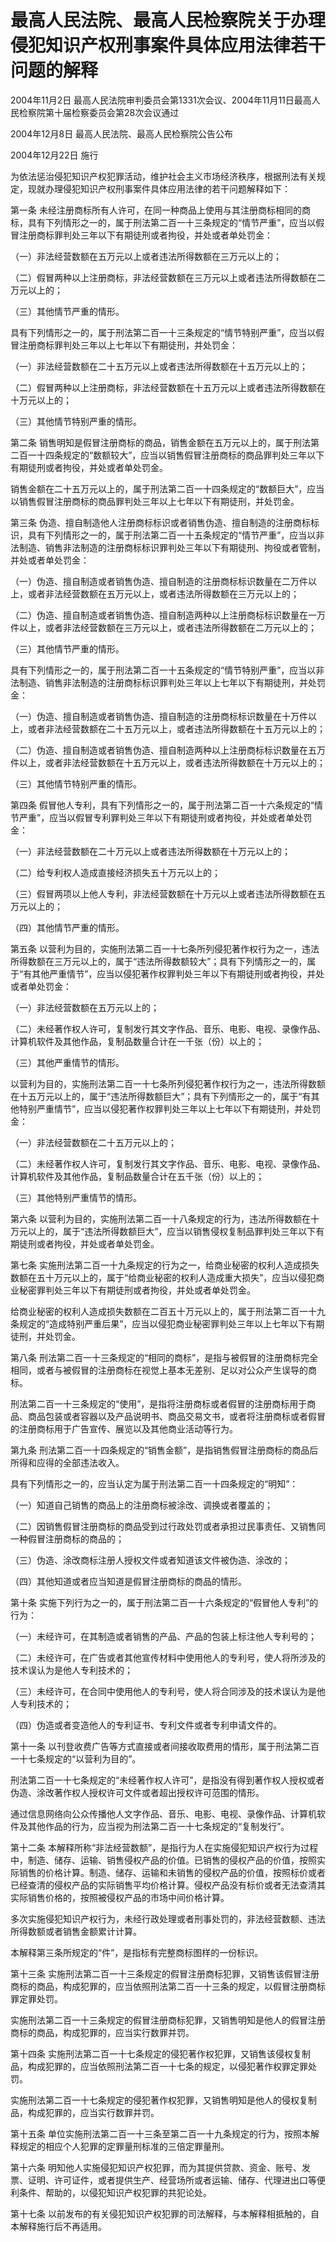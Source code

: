 # 最高人民法院、最高人民检察院关于办理侵犯知识产权刑事案件具体应用法律若干问题的解释

2004年11月2日 最高人民法院审判委员会第1331次会议、2004年11月11日最高人民检察院第十届检察委员会第28次会议通过

2004年12月8日 最高人民法院、最高人民检察院公告公布

2004年12月22日 施行

  

为依法惩治侵犯知识产权犯罪活动，维护社会主义市场经济秩序，根据刑法有关规定，现就办理侵犯知识产权刑事案件具体应用法律的若干问题解释如下：

第一条 未经注册商标所有人许可，在同一种商品上使用与其注册商标相同的商标，具有下列情形之一的，属于刑法第二百一十三条规定的“情节严重”，应当以假冒注册商标罪判处三年以下有期徒刑或者拘役，并处或者单处罚金：

（一）非法经营数额在五万元以上或者违法所得数额在三万元以上的；

（二）假冒两种以上注册商标，非法经营数额在三万元以上或者违法所得数额在二万元以上的；

（三）其他情节严重的情形。

具有下列情形之一的，属于刑法第二百一十三条规定的“情节特别严重”，应当以假冒注册商标罪判处三年以上七年以下有期徒刑，并处罚金：

（一）非法经营数额在二十五万元以上或者违法所得数额在十五万元以上的；

（二）假冒两种以上注册商标，非法经营数额在十五万元以上或者违法所得数额在十万元以上的；

（三）其他情节特别严重的情形。

第二条 销售明知是假冒注册商标的商品，销售金额在五万元以上的，属于刑法第二百一十四条规定的“数额较大”，应当以销售假冒注册商标的商品罪判处三年以下有期徒刑或者拘役，并处或者单处罚金。

销售金额在二十五万元以上的，属于刑法第二百一十四条规定的“数额巨大”，应当以销售假冒注册商标的商品罪判处三年以上七年以下有期徒刑，并处罚金。

第三条 伪造、擅自制造他人注册商标标识或者销售伪造、擅自制造的注册商标标识，具有下列情形之一的，属于刑法第二百一十五条规定的“情节严重”，应当以非法制造、销售非法制造的注册商标标识罪判处三年以下有期徒刑、拘役或者管制，并处或者单处罚金：

（一）伪造、擅自制造或者销售伪造、擅自制造的注册商标标识数量在二万件以上，或者非法经营数额在五万元以上，或者违法所得数额在三万元以上的；

（二）伪造、擅自制造或者销售伪造、擅自制造两种以上注册商标标识数量在一万件以上，或者非法经营数额在三万元以上，或者违法所得数额在二万元以上的；

（三）其他情节严重的情形。

具有下列情形之一的，属于刑法第二百一十五条规定的“情节特别严重”，应当以非法制造、销售非法制造的注册商标标识罪判处三年以上七年以下有期徒刑，并处罚金：

（一）伪造、擅自制造或者销售伪造、擅自制造的注册商标标识数量在十万件以上，或者非法经营数额在二十五万元以上，或者违法所得数额在十五万元以上的；

（二）伪造、擅自制造或者销售伪造、擅自制造两种以上注册商标标识数量在五万件以上，或者非法经营数额在十五万元以上，或者违法所得数额在十万元以上的；

（三）其他情节特别严重的情形。

第四条 假冒他人专利，具有下列情形之一的，属于刑法第二百一十六条规定的“情节严重”，应当以假冒专利罪判处三年以下有期徒刑或者拘役，并处或者单处罚金：

（一）非法经营数额在二十万元以上或者违法所得数额在十万元以上的；

（二）给专利权人造成直接经济损失五十万元以上的；

（三）假冒两项以上他人专利，非法经营数额在十万元以上或者违法所得数额在五万元以上的；

（四）其他情节严重的情形。

第五条 以营利为目的，实施刑法第二百一十七条所列侵犯著作权行为之一，违法所得数额在三万元以上的，属于“违法所得数额较大”；具有下列情形之一的，属于“有其他严重情节”，应当以侵犯著作权罪判处三年以下有期徒刑或者拘役，并处或者单处罚金：

（一）非法经营数额在五万元以上的；

（二）未经著作权人许可，复制发行其文字作品、音乐、电影、电视、录像作品、计算机软件及其他作品，复制品数量合计在一千张（份）以上的；

（三）其他严重情节的情形。

以营利为目的，实施刑法第二百一十七条所列侵犯著作权行为之一，违法所得数额在十五万元以上的，属于“违法所得数额巨大”；具有下列情形之一的，属于“有其他特别严重情节”，应当以侵犯著作权罪判处三年以上七年以下有期徒刑，并处罚金：

（一）非法经营数额在二十五万元以上的；

（二）未经著作权人许可，复制发行其文字作品、音乐、电影、电视、录像作品、计算机软件及其他作品，复制品数量合计在五千张（份）以上的；

（三）其他特别严重情节的情形。

第六条 以营利为目的，实施刑法第二百一十八条规定的行为，违法所得数额在十万元以上的，属于“违法所得数额巨大”，应当以销售侵权复制品罪判处三年以下有期徒刑或者拘役，并处或者单处罚金。

第七条 实施刑法第二百一十九条规定的行为之一，给商业秘密的权利人造成损失数额在五十万元以上的，属于“给商业秘密的权利人造成重大损失”，应当以侵犯商业秘密罪判处三年以下有期徒刑或者拘役，并处或者单处罚金。

给商业秘密的权利人造成损失数额在二百五十万元以上的，属于刑法第二百一十九条规定的“造成特别严重后果”，应当以侵犯商业秘密罪判处三年以上七年以下有期徒刑，并处罚金。

第八条 刑法第二百一十三条规定的“相同的商标”，是指与被假冒的注册商标完全相同，或者与被假冒的注册商标在视觉上基本无差别、足以对公众产生误导的商标。

刑法第二百一十三条规定的“使用”，是指将注册商标或者假冒的注册商标用于商品、商品包装或者容器以及产品说明书、商品交易文书，或者将注册商标或者假冒的注册商标用于广告宣传、展览以及其他商业活动等行为。

第九条 刑法第二百一十四条规定的“销售金额”，是指销售假冒注册商标的商品后所得和应得的全部违法收入。

具有下列情形之一的，应当认定为属于刑法第二百一十四条规定的“明知”：

（一）知道自己销售的商品上的注册商标被涂改、调换或者覆盖的；

（二）因销售假冒注册商标的商品受到过行政处罚或者承担过民事责任、又销售同一种假冒注册商标的商品的；

（三）伪造、涂改商标注册人授权文件或者知道该文件被伪造、涂改的；

（四）其他知道或者应当知道是假冒注册商标的商品的情形。

第十条 实施下列行为之一的，属于刑法第二百一十六条规定的“假冒他人专利”的行为：

（一）未经许可，在其制造或者销售的产品、产品的包装上标注他人专利号的；

（二）未经许可，在广告或者其他宣传材料中使用他人的专利号，使人将所涉及的技术误认为是他人专利技术的；

（三）未经许可，在合同中使用他人的专利号，使人将合同涉及的技术误认为是他人专利技术的；

（四）伪造或者变造他人的专利证书、专利文件或者专利申请文件的。

第十一条 以刊登收费广告等方式直接或者间接收取费用的情形，属于刑法第二百一十七条规定的“以营利为目的”。

刑法第二百一十七条规定的“未经著作权人许可”，是指没有得到著作权人授权或者伪造、涂改著作权人授权许可文件或者超出授权许可范围的情形。

通过信息网络向公众传播他人文字作品、音乐、电影、电视、录像作品、计算机软件及其他作品的行为，应当视为刑法第二百一十七条规定的“复制发行”。

第十二条 本解释所称“非法经营数额”，是指行为人在实施侵犯知识产权行为过程中，制造、储存、运输、销售侵权产品的价值。已销售的侵权产品的价值，按照实际销售的价格计算。制造、储存、运输和未销售的侵权产品的价值，按照标价或者已经查清的侵权产品的实际销售平均价格计算。侵权产品没有标价或者无法查清其实际销售价格的，按照被侵权产品的市场中间价格计算。

多次实施侵犯知识产权行为，未经行政处理或者刑事处罚的，非法经营数额、违法所得数额或者销售金额累计计算。

本解释第三条所规定的“件”，是指标有完整商标图样的一份标识。

第十三条 实施刑法第二百一十三条规定的假冒注册商标犯罪，又销售该假冒注册商标的商品，构成犯罪的，应当依照刑法第二百一十三条的规定，以假冒注册商标罪定罪处罚。

实施刑法第二百一十三条规定的假冒注册商标犯罪，又销售明知是他人的假冒注册商标的商品，构成犯罪的，应当实行数罪并罚。

第十四条 实施刑法第二百一十七条规定的侵犯著作权犯罪，又销售该侵权复制品，构成犯罪的，应当依照刑法第二百一十七条的规定，以侵犯著作权罪定罪处罚。

实施刑法第二百一十七条规定的侵犯著作权犯罪，又销售明知是他人的侵权复制品，构成犯罪的，应当实行数罪并罚。

第十五条 单位实施刑法第二百一十三条至第二百一十九条规定的行为，按照本解释规定的相应个人犯罪的定罪量刑标准的三倍定罪量刑。

第十六条 明知他人实施侵犯知识产权犯罪，而为其提供贷款、资金、账号、发票、证明、许可证件，或者提供生产、经营场所或者运输、储存、代理进出口等便利条件、帮助的，以侵犯知识产权犯罪的共犯论处。

第十七条 以前发布的有关侵犯知识产权犯罪的司法解释，与本解释相抵触的，自本解释施行后不再适用。